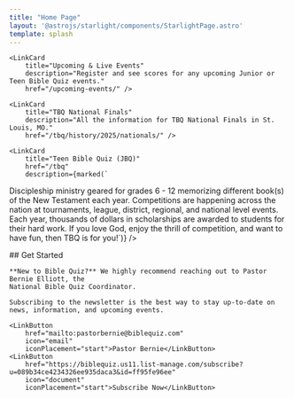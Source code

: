 ```yaml
---
title: "Home Page"
layout: '@astrojs/starlight/components/StarlightPage.astro'
template: splash
---
```



<LinkCard 
    title="Example of a Big Menu"
    description="This is an example of all the items together"
    href="/bigmenu" />

<CardGrid>
    
    <LinkCard 
        title="Upcoming & Live Events"
        description="Register and see scores for any upcoming Junior or Teen Bible Quiz events."
        href="/upcoming-events/" />

    <LinkCard 
        title="TBQ National Finals"
        description="All the information for TBQ National Finals in St. Louis, MO."
        href="/tbq/history/2025/nationals/" />
</CardGrid>

[//]: # (Since Nationals is only on the home page for a short period of time. If there was a single CardGrid, then)
[//]: # (JBQ would jump up to the first line when Nationals is removed. By keeping them separate, JBQ and TBQ are aligned)
[//]: # (on Desktop machines.)

<CardGrid>
    <LinkCard
        title="Junior Bible Quiz (JBQ)"
        href="/jbq"
        description={marked(`
An exciting way to teach kids using games with questions and answers about the Bible using 576 questions
teaching about the Bible covering Genesis to Revelation from the Bible Fact-Pak. Grades 1 - 6 can compete,
but many districts allow younger kids to join.`)} />

    <LinkCard
        title="Teen Bible Quiz (JBQ)"
        href="/tbq"
        description={marked(`
Discipleship ministry geared for grades 6 - 12 memorizing different book(s) of the New Testament each year. Competitions
are happening across the nation at tournaments, league, district, regional, and national level events. Each year, thousands
of dollars in scholarships are awarded to students for their hard work. If you love God, enjoy the thrill of competition, and
want to have fun, then TBQ is for you!`)} />

</CardGrid>

<div class="no-anchor-links">
    ## Get Started

    **New to Bible Quiz?** We highly recommend reaching out to Pastor Bernie Elliott, the
    National Bible Quiz Coordinator.

    Subscribing to the newsletter is the best way to stay up-to-date on news, information, and upcoming events.

    <LinkButton 
        href="mailto:pastorbernie@biblequiz.com" 
        icon="email" 
        iconPlacement="start">Pastor Bernie</LinkButton>
    <LinkButton 
        href="https://biblequiz.us11.list-manage.com/subscribe?u=089b34ce4234326ee935daca3&id=ff95fe96ee"
        icon="document"
        iconPlacement="start">Subscribe Now</LinkButton>
</div>